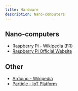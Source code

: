 ```yaml
---
title: Hardware
description: Nano-computers
---
```


## Nano-computers

* [Raspberry Pi - Wikipedia (FR)](https://fr.wikipedia.org/wiki/Raspberry_Pi)
* [Raspberry Pi Official Website](https://www.raspberrypi.org/)

## Other

* [Arduino - Wikipedia](https://en.wikipedia.org/wiki/Arduino)
* [Particle - IoT Platform](https://www.particle.io/)